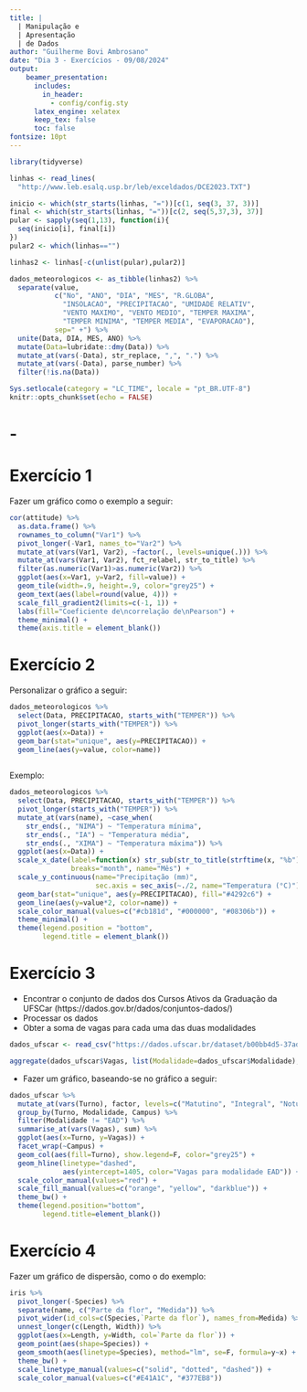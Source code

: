 ```yaml
---
title: |
  | Manipulação e
  | Apresentação
  | de Dados
author: "Guilherme Bovi Ambrosano"
date: "Dia 3 - Exercícios - 09/08/2024"
output:
    beamer_presentation:
      includes:
        in_header:
          - config/config.sty
      latex_engine: xelatex
      keep_tex: false
      toc: false
fontsize: 10pt
---
```


```r
library(tidyverse)

linhas <- read_lines(
  "http://www.leb.esalq.usp.br/leb/exceldados/DCE2023.TXT")

inicio <- which(str_starts(linhas, "="))[c(1, seq(3, 37, 3))]
final <- which(str_starts(linhas, "="))[c(2, seq(5,37,3), 37)]
pular <- sapply(seq(1,13), function(i){
  seq(inicio[i], final[i])
})
pular2 <- which(linhas=="")

linhas2 <- linhas[-c(unlist(pular),pular2)]

dados_meteorologicos <- as_tibble(linhas2) %>%
  separate(value,
           c("No", "ANO", "DIA", "MES", "R.GLOBA",
             "INSOLACAO", "PRECIPITACAO", "UMIDADE RELATIV",
             "VENTO MAXIMO", "VENTO MEDIO", "TEMPER MAXIMA",
             "TEMPER MINIMA", "TEMPER MEDIA", "EVAPORACAO"),
           sep=" +") %>%
  unite(Data, DIA, MES, ANO) %>%
  mutate(Data=lubridate::dmy(Data)) %>%
  mutate_at(vars(-Data), str_replace, ",", ".") %>%
  mutate_at(vars(-Data), parse_number) %>%
  filter(!is.na(Data))

Sys.setlocale(category = "LC_TIME", locale = "pt_BR.UTF-8")
knitr::opts_chunk$set(echo = FALSE)
```


# -
\section{Exercícios}
\framecard{{\color{white}\Huge{Exercícios}}}

# Exercício 1

Fazer um gráfico como o exemplo a seguir:

```r

cor(attitude) %>%
  as.data.frame() %>% 
  rownames_to_column("Var1") %>%
  pivot_longer(-Var1, names_to="Var2") %>% 
  mutate_at(vars(Var1, Var2), ~factor(., levels=unique(.))) %>% 
  mutate_at(vars(Var1, Var2), fct_relabel, str_to_title) %>% 
  filter(as.numeric(Var1)>as.numeric(Var2)) %>% 
  ggplot(aes(x=Var1, y=Var2, fill=value)) +
  geom_tile(width=.9, height=.9, color="grey25") +
  geom_text(aes(label=round(value, 4))) +
  scale_fill_gradient2(limits=c(-1, 1)) +
  labs(fill="Coeficiente de\ncorrelação de\nPearson") +
  theme_minimal() +
  theme(axis.title = element_blank())

```

# Exercício 2

Personalizar o gráfico a seguir:

```r

dados_meteorologicos %>%
  select(Data, PRECIPITACAO, starts_with("TEMPER")) %>%
  pivot_longer(starts_with("TEMPER")) %>%
  ggplot(aes(x=Data)) +
  geom_bar(stat="unique", aes(y=PRECIPITACAO)) +
  geom_line(aes(y=value, color=name))
  
```
Exemplo:

```r

dados_meteorologicos %>%
  select(Data, PRECIPITACAO, starts_with("TEMPER")) %>%
  pivot_longer(starts_with("TEMPER")) %>%
  mutate_at(vars(name), ~case_when(
    str_ends(., "NIMA") ~ "Temperatura mínima",
    str_ends(., "IA") ~ "Temperatura média",
    str_ends(., "XIMA") ~ "Temperatura máxima")) %>% 
  ggplot(aes(x=Data)) +
  scale_x_date(label=function(x) str_sub(str_to_title(strftime(x, "%b")),1,1),
               breaks="month", name="Mês") +
  scale_y_continuous(name="Precipitação (mm)",
                     sec.axis = sec_axis(~./2, name="Temperatura (°C)")) +
  geom_bar(stat="unique", aes(y=PRECIPITACAO), fill="#4292c6") +
  geom_line(aes(y=value*2, color=name)) +
  scale_color_manual(values=c("#cb181d", "#000000", "#08306b")) +
  theme_minimal() +
  theme(legend.position = "bottom",
        legend.title = element_blank())

```

# Exercício 3

- \icon Encontrar o conjunto de dados dos Cursos Ativos da Graduação da UFSCar
(https://dados.gov.br/dados/conjuntos-dados/)
- \icon Processar os dados
- \icon Obter a soma de vagas para cada uma das duas modalidades

```r

dados_ufscar <- read_csv("https://dados.ufscar.br/dataset/b00bb4d5-37ad-42e3-b726-30c06a448f3f/resource/f6f03301-42c9-4d23-80c3-75b1582a8020/download/cursos-presencial-graduacao.csv")

aggregate(dados_ufscar$Vagas, list(Modalidade=dados_ufscar$Modalidade), sum)
```

- \icon Fazer um gráfico, baseando-se no gráfico a seguir:

```r

dados_ufscar %>%
  mutate_at(vars(Turno), factor, levels=c("Matutino", "Integral", "Noturno")) %>% 
  group_by(Turno, Modalidade, Campus) %>%
  filter(Modalidade != "EAD") %>% 
  summarise_at(vars(Vagas), sum) %>%
  ggplot(aes(x=Turno, y=Vagas)) +
  facet_wrap(~Campus) +
  geom_col(aes(fill=Turno), show.legend=F, color="grey25") +
  geom_hline(linetype="dashed",
             aes(yintercept=1405, color="Vagas para modalidade EAD")) +
  scale_color_manual(values="red") +
  scale_fill_manual(values=c("orange", "yellow", "darkblue")) +
  theme_bw() +
  theme(legend.position="bottom",
        legend.title=element_blank())

```

# Exercício 4

Fazer um gráfico de dispersão, como o do exemplo:

```r

iris %>%
  pivot_longer(-Species) %>%
  separate(name, c("Parte da flor", "Medida")) %>% 
  pivot_wider(id_cols=c(Species,`Parte da flor`), names_from=Medida) %>%
  unnest_longer(c(Length, Width)) %>% 
  ggplot(aes(x=Length, y=Width, col=`Parte da flor`)) +
  geom_point(aes(shape=Species)) +
  geom_smooth(aes(linetype=Species), method="lm", se=F, formula=y~x) +
  theme_bw() +
  scale_linetype_manual(values=c("solid", "dotted", "dashed")) +
  scale_color_manual(values=c("#E41A1C", "#377EB8"))

```
